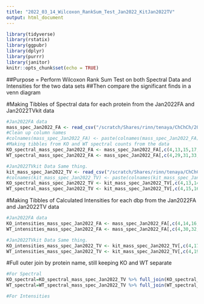 ```yaml
---
title: "2022_03_14_Wilcoxon_RankSum_Test_Jan2022_KitJan2022TV"
output: html_document
---
```


```r
library(tidyverse)
library(rstatix)
library(ggpubr)
library(dplyr)
library(purrr)
library(janitor)
knitr::opts_chunk$set(echo = TRUE)
```

##Purpose = Perform Wilcoxon Rank Sum Test on both Spectral Data and Intensities for the two data sets
##Then compare the significant finds in a venn diagram

#Making Tibbles of Spectral data for each protein from the Jan2022FA and Jan2022TVkit data
```r

#Jan2022FA data
mass_spec_Jan2022_FA <- read_csv("/scratch/Shares/rinn/tenaya/ChChCh/2022_02_01_FirreMassSpecData_Analysis/20220107_SCP_FAriel.csv")
#Clean up column names
#colnames(mass_spec_Jan2022_FA) <- paste(colnames(mass_spec_Jan2022_FA),"Jan2022FA",sep="_")
#Making tibbles from KO and WT spectral counts from the data
KO_spectral_mass_spec_Jan2022_FA <- mass_spec_Jan2022_FA[,c(4,13,15,17,19,21,23,25,27)]
WT_spectral_mass_spec_Jan2022_FA <- mass_spec_Jan2022_FA[,c(4,29,31,33,35,37,39,41,43)]

#Jan2022TVkit Data Same thing. 
kit_mass_spec_Jan2022_TV <- read_csv("/scratch/Shares/rinn/tenaya/ChChCh/2022_02_01_FirreMassSpecData_Analysis/2022_01_31_SCP_TVallery_combined_proteins.csv")
#colnames(kit_mass_spec_Jan2022_TV) <- paste(colnames(kit_mass_spec_Jan2022_TV),"KitJan2022TV",sep="_")
KO_spectral_mass_spec_Jan2022_TV <- kit_mass_spec_Jan2022_TV[,c(4,13,14)]
WT_spectral_mass_spec_Jan2022_TV <- kit_mass_spec_Jan2022_TV[,c(4,15,16)]

```

#Making Tibbles of Calculated Intensities for each dbp from the Jan2022FA and Jan2022TV data
```r
#Jan2022FA data
KO_intensities_mass_spec_Jan2022_FA <- mass_spec_Jan2022_FA[,c(4,14,16,18,20,22,24,26,28)]
WT_intensities_mass_spec_Jan2022_FA <- mass_spec_Jan2022_FA[,c(4,30,32,34,36,38,40,42,44)]

#Jan2022TVkit Data Same thing. 
KO_intensities_mass_spec_Jan2022_TV <- kit_mass_spec_Jan2022_TV[,c(4,17,18)]
WT_intensities_mass_spec_Jan2022_TV <- kit_mass_spec_Jan2022_TV[,c(4,19,20)]

```

#Full outer join by protein name, still keeping KO and WT separate
```r
#For Spectral
KO_spectral=KO_spectral_mass_spec_Jan2022_TV %>% full_join(KO_spectral_mass_spec_Jan2022_FA,by="Gene")
WT_spectral=WT_spectral_mass_spec_Jan2022_TV %>% full_join(WT_spectral_mass_spec_Jan2022_FA,by="Gene")

#For Intensities
```


